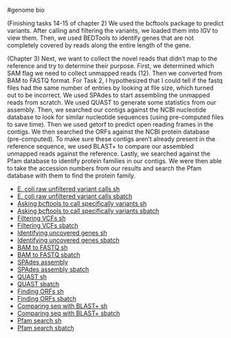 #genome bio

(Finishing tasks 14-15 of chapter 2) We used the bcftools package to predict variants. After calling and filtering the variants, we loaded them into IGV to view them. Then, we used BEDTools to identify genes that are not completely covered by reads along the entire length of the gene. 

(Chapter 3) Next, we want to collect the novel reads that didn't map to the reference and try to determine their purpose. First, we determined which SAM flag we need to collect unmapped reads (12). Then we converted from BAM to FASTQ format. For Task 2, I hypothesized that I could tell if the fastq files had the same number of entries by looking at file size, which turned out to be incorrect. We used SPAdes to start assembling the unmapped reads from scratch. We used QUAST to generate some statistics from our assembly. Then, we searched our contigs against the NCBI nucleotide database to look for similar nucleotide sequences (using pre-computed files to save time). Then we used getorf to predict open reading frames in the contigs. We then searched the ORFs against the NCBI protein database (pre-computed). To make sure these contigs aren't already present in the reference sequence, we used BLAST+ to compare our assembled unmapped reads against the reference. Lastly, we searched against the Pfam database to identify protein families in our contigs. We were then able to take the accession numbers from our results and search the Pfam database with them to find the protein family. 

* [E. coli raw unfiltered variant calls sh](ecoli_vcf.sh)
* [E. coli raw  unfiltered variant calls sbatch](ecoli_vcf.sbatch)
* [Asking bcftools to call specifically variants sh](ecoli_call.sh)
* [Asking bcftools to call specifically variants sbatch](ecoli_call.sbatch)
* [Filtering VCFs sh](ecoli_filt.sh)
* [Filtering VCFs sbatch](ecoli_filt.sbatch)
* [Identifying uncovered genes sh](ecoli_cover.sh)
* [Identifying uncovered genes sbatch](ecoli_cover.sbatch)
* [BAM to FASTQ sh](bam_to_fasta.sh)
* [BAM to FASTQ sbatch](bam_to_fasta.sbatch)
* [SPAdes assembly](unmapped_spades.sh)
* [SPAdes assembly sbatch](unmapped_spades.sbatch)
* [QUAST sh](unmapped_quast.sh)
* [QUAST sbatch](unmapped_quast.sbatch)
* [Finding ORFs sh](unmapped_orf.sh)
* [Finding ORFs sbatch](unmapped_orf.sbatch)
* [Comparing seq with BLAST+ sh](unmapped_blastn.sh)
* [Comparing seq with BLAST+ sbatch](unmapped_blastn.sbatch)
* [Pfam search sh](unmapped_pfam.sh)
* [Pfam search sbatch](unmapped_pfam.sbatch)
